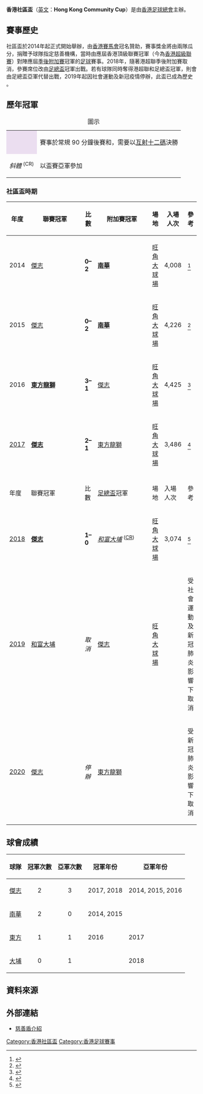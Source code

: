 {{Infobox football tournament
| name                 = 香港社區盃
| logo                 = 
| founded              = {{Start date and age|df=yes|2014}}
| folded              = {{Start date and age|df=yes|2019}}
| organiser            = [[香港足球總會|香港足球總會]]
| region               = 香港
| number of teams      = 2 隊
| current champion     = [[傑志體育會|傑志]]（第 2 次）
| most successful team = [[南華足球隊|南華]]<br /> [[傑志體育會|傑志]]<br />（各 2 次）
| website              = http://www.hkfa.com/ch/
| current              = 
}}

'''香港社區盃'''（[[英文|英文]]：'''Hong Kong Community Cup'''）是由[[香港足球總會|香港足球總會]]主辦。

== 賽事歷史 ==
社區盃於2014年起正式開始舉辦，由[[香港賽馬會|香港賽馬會]]冠名贊助，賽事獎金將由兩隊瓜分，捐贈予球隊指定慈善機構，當時由應屆香港頂級聯賽冠軍（今為[[香港超級聯賽|香港超級聯賽]]）對陣應屆[[香港超級聯賽季後附加賽|季後附加賽]]冠軍的[[足球|足球]]賽事。2018年，隨著港超聯季後附加賽取消，參賽席位改由[[香港足總盃|足總盃]]冠軍出戰。若有球隊同時奪得港超聯和足總盃冠軍，則會由足總盃亞軍代替出戰，2019年起因社會運動及新冠疫情停辦，此盃已成為歷史
。

== 歷年冠軍 ==
{| class="wikitable"
|+圖示
|-
|align=center style="background-color:#ebdef0"|
|賽事於常規 90 分鐘後賽和，需要以[[互射十二碼|互射十二碼]]決勝{{small|（不設[[加時賽|加時賽]]）}}
|-
|align=center|<div id="CR"></div> ''斜體'' <sup>(CR)</sup>
|以盃賽亞軍參加{{small|（對手為「雙冠王」）}}
|}

=== 社區盃時期 ===
{| class="wikitable" style="text-align: center"
! 年度
!width=150px| 聯賽冠軍
! 比數
!width=150px| 附加賽冠軍
! 場地
! 入場人次
! 參考
|-
|2014
| [[傑志體育會|傑志]]
|'''0–2'''
|bgcolor=#BBF3BB|'''[[南華足球隊|南華]]'''
|[[旺角大球場|旺角大球場]]
|4,008
|<ref>{{cite web |title=2014香港賽馬會社區盃 - 傑志 0:2 南華 |url=https://www.hkfa.com/news_details2/12059 |publisher=香港足球總會 |accessdate=2014年8月31日}}</ref>
|-
|2015
| [[傑志體育會|傑志]]
|'''0–2'''
|bgcolor=#BBF3BB|'''[[南華足球隊|南華]]'''
|[[旺角大球場|旺角大球場]]
|4,226
|<ref>{{cite web |title=2015香港賽馬會社區盃 - 傑志 0:2 南華 |url=https://www.hkfa.com/news_details2/13156 |publisher=香港足球總會 |accessdate=2015年9月20日}}</ref>
|-
|2016
|bgcolor=#BBF3BB|'''[[東方體育會|東方龍獅]]'''
|'''3–1'''
|[[傑志體育會|傑志]]
|[[旺角大球場|旺角大球場]]
|4,425
|<ref>{{cite web |title=2016香港賽馬會社區盃 - 東方龍獅 3:1 傑志 |url=https://www.hkfa.com/news_details2/14192 |publisher=香港足球總會 |accessdate=2016年9月16日}}</ref>
|-
|[[2017年香港社區盃|2017]]
|bgcolor=#BBF3BB|'''[[傑志體育會|傑志]]'''
|'''2–1'''
|[[東方體育會|東方龍獅]]
|[[旺角大球場|旺角大球場]]
|3,486
|<ref>{{cite web |title=2017香港賽馬會社區盃 - 傑志 2:1 東方龍獅 |url=https://www.hkfa.com/news_details2/15230 |publisher=香港足球總會 |accessdate=2017年9月23日}}</ref>
|-
|colspan=7|
|-
! 年度
! 聯賽冠軍
! 比數
! [[香港足總盃|足總盃]]冠軍
! 場地
! 入場人次
! 參考
|-
|[[2018年香港社區盃|2018]]
|bgcolor=#BBF3BB|'''[[傑志體育會|傑志]]'''
|'''1–0'''
|''[[大埔足球會|和富大埔]]'' <sup>([[#CR|CR]])</sup>
|[[旺角大球場|旺角大球場]]
|3,074
|<ref>{{cite web |title=2018香港賽馬會社區盃 - 傑志 1:0 和富大埔 |url=https://www.hkfa.com/news_details2/16185 |publisher=香港足球總會 |accessdate=2018年9月29日}}</ref>
|-
|[[2019年香港社區盃|2019]]
|[[大埔足球會|和富大埔]]
|''取消''
|[[傑志體育會|傑志]]
|[[旺角大球場|旺角大球場]]
|
|受社會運動及新冠肺炎影響下取消
|-
|[[2020年香港社區盃|2020]]
|[[傑志體育會|傑志]]
|''停辦''
|[[東方體育會|東方龍獅]]
|
|
|受新冠肺炎影響下取消
|}

== 球會成績 ==
{| class="wikitable"
! 球隊
! 冠軍次數
! 亞軍次數
! 冠軍年份
! 亞軍年份
|-
| [[傑志體育會|傑志]]
| <center>2
| <center>3
| 2017, 2018
| 2014, 2015, 2016
|-
| [[南華足球隊|南華]]
| <center>2
| <center>0
| 2014, 2015
| 
|-
| [[東方體育會|東方]]
| <center>1
| <center>1
| 2016
| 2017
|-
| [[大埔足球會|大埔]]
| <center>0
| <center>1
| 
| 2018
|}

== 資料來源 ==
<div class="references-small">
<references />
</div>

== 外部連結 ==
*[http://www.hkfa.com/includes_files/board_details.php?news_id=6914 慈善盾介紹]

{{香港足球}} 
{{香港超級足球聯賽}}
{{香港社區盃}}

[[Category:香港社區盃|Category:香港社區盃]]
[[Category:香港足球賽事|Category:香港足球賽事]]